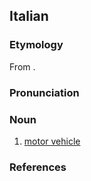 ==Italian==

===Etymology===
From {{affix|it|auto-|veicolo}}.

===Pronunciation===
{{it-pr|autoveìcolo<ref:{{R:it:Olivetti}}>}}

===Noun===
{{wikipedia|lang=it}}
{{it-noun|m}}

# [[motor vehicle]]
#: {{syn|it|automezzo}}

===References===
<references />


{{C|it|Vehicles}}